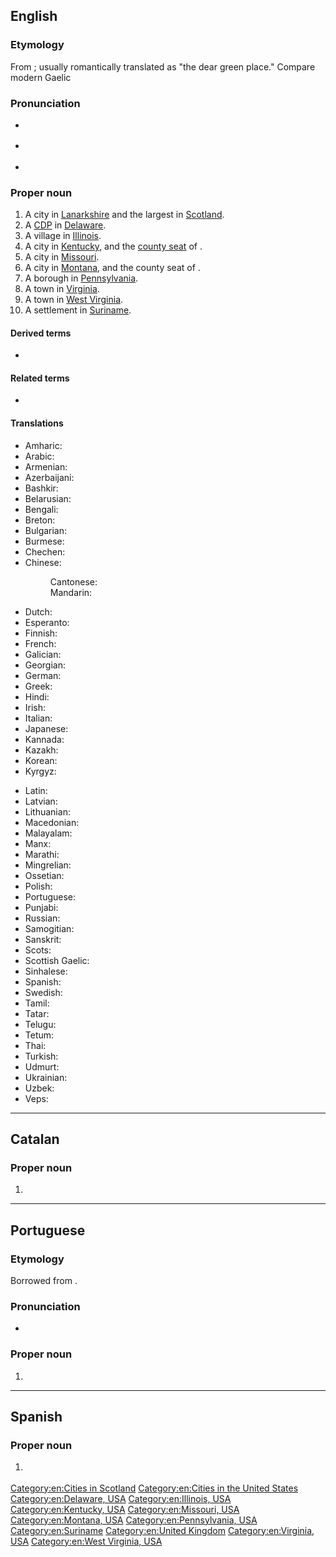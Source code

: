 ==English==

===Etymology===
From {{der|en|cel-bry-pro|*glas cu||green hollow}}; usually romantically translated as "the dear green place." Compare modern Gaelic {{m|gd|Glaschu|}}

===Pronunciation===
* {{a|RP}} {{IPA|en|/ˈɡlɑːz.ɡəʊ/|/ˈɡlæz.ɡəʊ/}}
* {{a|GA}} {{IPA|en|/ˈɡlæz.ɡoʊ/}}
* {{a|Scotland}} {{IPA|en|/ˈɡlaz.ɡo/|qual2=dialectally/locally|/ˈɡlez.ɡə/|/ˈɡles.kə/}}

===Proper noun===
{{wikipedia}}
{{en-proper noun}}

# A city in [[Lanarkshire]] and the largest in [[Scotland]].
# A [[CDP]] in [[Delaware]].
# A village in [[Illinois]].
# A city in [[Kentucky]], and the [[county seat]] of {{l|en|Barren County}}.
# A city in [[Missouri]].
# A city in [[Montana]], and the county seat of {{l|en|Valley County}}.
# A borough in [[Pennsylvania]].
# A town in [[Virginia]].
# A town in [[West Virginia]].
# A settlement in [[Suriname]].

====Derived terms====
* {{l|en|New Glasgow}}

====Related terms====
* {{l|en|Glaswegian}}

====Translations====
{{trans-top|the city Glasgow}}
* Amharic: {{t|am|ግላዝጎ}}
* Arabic: {{t|ar|غْلَاسْكُو|m}}
* Armenian: {{t+|hy|Գլազգո}}
* Azerbaijani: {{t|az|Qlazqo}}
* Bashkir: {{t|ba|Гла́зго}}
* Belarusian: {{t|be|Глазга|f}}
* Bengali: {{t|bn|গ্লাসগো}}
* Breton: {{t|br|Glasc'ho}}
* Bulgarian: {{t|bg|Глазгоу|m}}
* Burmese: {{t|my|[[ဂလပ်စဂိုး]][[မြို့]]}}
* Chechen: {{t|ce|Глазго}}
* Chinese:
*: Cantonese: {{t|yue|格拉斯哥|tr=gaak3 laai1 si1 go1}}
*: Mandarin: {{t+|cmn|格拉斯哥|tr=Gélāsīgē|sc=Hani}}
* Dutch: {{t|nl|Glasgow}}
* Esperanto: {{t|eo|Glasgovo}}
* Finnish: {{t+|fi|Glasgow}}
* French: {{t+|fr|Glasgow|f}}
* Galician: {{t|gl|Glasgow}}
* Georgian: {{t|ka|გლაზგო}}
* German: {{t+|de|Glasgow|n}}
* Greek: {{t+|el|Γλασκώβη}}
* Hindi: {{t|hi|ग्लासगो}}
* Irish: {{t|ga|Glaschú|m}}
* Italian: {{t|it|Glasgow}}
* Japanese: {{t|ja|グラスゴー|tr=Gurasugō}}
* Kannada: {{t|kn|ಗ್ಲ್ಯಾಸ್ಗೋ}}
* Kazakh: {{t|kk|Глазго}}
* Korean: {{t|ko|^글래스고}}
* Kyrgyz: {{t|ky|Глазго}}
{{trans-mid}}
* Latin: {{t|la|Glasgovia}}
* Latvian: {{t|lv|Glāzgova|f}}
* Lithuanian: {{t|lt|Glazgas|m}}
* Macedonian: {{t|mk|Глазгов}}
* Malayalam: {{t|ml|ഗ്ലാസ്ഗോ}}
* Manx: {{t|gv|Glaschu|m}}
* Marathi: {{t|mr|ग्लासगो}}
* Mingrelian: {{t|xmf|გლაზგო}}
* Ossetian: {{t|os|Глазго}}
* Polish: {{t+|pl|Glasgow|n}}
* Portuguese: {{t+|pt|Glasgow}}
* Punjabi: {{t|pa|ਗਲਾਸਗੋ}}
* Russian: {{t+|ru|Гла́зго|m}}
* Samogitian: {{t|sgs|Glazgos}}
* Sanskrit: {{t|sa|ग्लास्गो}}
* Scots: {{t|sco|Glesca}}
* Scottish Gaelic: {{t|gd|Glaschu}}
* Sinhalese: {{t|si|ග්ලාස්ගෝ}}
* Spanish: {{t+|es|Glasgow}}
* Swedish: {{t|sv|Glasgow}}
* Tamil: {{t|ta|கிளாஸ்கோ}}
* Tatar: {{t|tt|Glazgo}}
* Telugu: {{t|te|గ్లాస్గో}}
* Tetum: {{t|tet|Glázgua}}
* Thai: {{t|th|กลาสโกว์|tr=glàat-goh}}
* Turkish: {{t|tr|Glasgow}}
* Udmurt: {{t|udm|Глазго}}
* Ukrainian: {{t|uk|Глазго|m}}
* Uzbek: {{t|uz|Glazgo}}
* Veps: {{t|vep|Glazgo}}
{{trans-bottom}}

[[Category:en:Cities in Scotland]]
[[Category:en:Cities in the United States]]
[[Category:en:Delaware, USA]]
[[Category:en:Illinois, USA]]
[[Category:en:Kentucky, USA]]
[[Category:en:Missouri, USA]]
[[Category:en:Montana, USA]]
[[Category:en:Pennsylvania, USA]]
[[Category:en:Suriname]]
[[Category:en:United Kingdom]]
[[Category:en:Virginia, USA]]
[[Category:en:West Virginia, USA]]

----

==Catalan==

===Proper noun===
{{ca-proper noun|m}}

# {{l|en|Glasgow}}

----

==Portuguese==

===Etymology===
Borrowed from {{bor|pt|en|Glasgow}}.

===Pronunciation===
* {{a|Brazil}} {{IPA|pt|/ˈɡlaz.ɡow/}}

===Proper noun===
{{pt-proper noun|f}}

# {{place|pt|city|c/Scotland|t1=Glasgow}}

----

==Spanish==
{{wikipedia|lang=es}}

===Proper noun===
{{es-proper noun}}

# {{l|en|Glasgow}} {{gloss|the city Glasgow}}